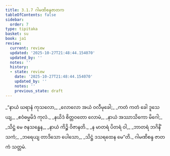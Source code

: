 ```yaml
---
title: 3.1.7 ဂါမဏိစန္ဒဇာတက
tableOfContents: false
sidebar:
  order: 7
type: tipitaka
basket: su
book: ja1
review:
  current: review
  updated: '2025-10-27T21:48:44.154070'
  updated_by: ''
  notes: ''
  history:
  - state: review
    date: '2025-10-27T21:48:44.154070'
    updated_by: ''
    notes: ''
    previous_state: draft
---
```



<ReviewStatus review={frontmatter.review} showDetails={true} />

<HypothesisAnnotation frontmatter={frontmatter} />

<DynamicBreadcrumb />

<Division number="19" book="ja1" e="ch" v="22" p="73">

<Paragraph number="694" type="verses" book="ja1">
_“နာယံ ဃရာနံ ကုသလော,_  
_လောလော အယံ ဝလီမုခေါ;_  
_ကတံ ကတံ ခေါ ဒူသေယျ,_  
_ဧဝံဓမ္မမိဒံ ကုလံ._  

</Paragraph>

</Division>
<Division number="20" book="ja1" e="ch" v="22" p="73">

<Paragraph number="695" type="verses" book="ja1">
_နယိဒံ စိတ္တဝတော လောမံ,_  
_နာယံ အဿာသိကော မိဂေါ;_  
_သိဋ္ဌံ မေ ဇနသန္ဓေန,_  
_နာယံ ကိဉ္စိ ဝိဇာနတိ._  

</Paragraph>

</Division>
<Division number="21" book="ja1" e="ch" v="22" p="73">

<Paragraph number="696" type="verses" book="ja1">
_န မာတရံ ပိတရံ ဝါ,_  
_ဘာတရံ ဘဂိနိံ သကံ;_  
_ဘရေယျ တာဒိသော ပေါသော,_  
_သိဋ္ဌံ ဒသရထေန မေ”တိ._  


</Paragraph>
</Division>

<Paragraph number="697" type="center" book="ja1">
ဂါမဏိစန္ဒ ဇာတကံ သတ္တမံ.
</Paragraph>